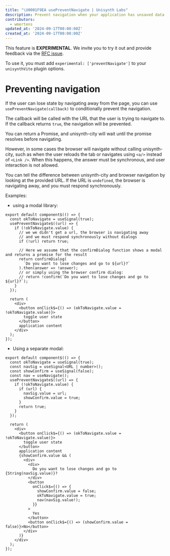 ```yaml
---
title: "\U0001F9EA usePreventNavigate | Unisynth Labs"
description: Prevent navigation when your application has unsaved data.
contributors:
  - wmertens
updated_at: '2024-09-17T00:00:00Z'
created_at: '2024-09-17T00:00:00Z'
---
```


This feature is **EXPERIMENTAL**. We invite you to try it out and provide feedback via the [RFC issue](https://github.com/khulnasoft/unisynth-evolution/issues/15).

To use it, you must add `experimental: ['preventNavigate']` to your `unisynthVite` plugin options.

# Preventing navigation

If the user can lose state by navigating away from the page, you can use `usePreventNavigate(callback)` to conditionally prevent the navigation.

The callback will be called with the URL that the user is trying to navigate to. If the callback returns `true`, the navigation will be prevented.

You can return a Promise, and unisynth-city will wait until the promise resolves before navigating.

However, in some cases the browser will navigate without calling unisynth-city, such as when the user reloads the tab or navigates using `<a/>` instead of `<Link />`. When this happens, the answer must be synchronous, and user interaction is not allowed.

You can tell the difference between unisynth-city and browser navigation by looking at the provided URL. If the URL is `undefined`, the browser is navigating away, and you must respond synchronously.

Examples:

- using a modal library:

```tsx
export default component$(() => {
  const okToNavigate = useSignal(true);
  usePreventNavigate$((url) => {
    if (!okToNavigate.value) {
      // we we didn't get a url, the browser is navigating away
      // and we must respond synchronously without dialogs
      if (!url) return true;

      // Here we assume that the confirmDialog function shows a modal and returns a promise for the result
      return confirmDialog(
        `Do you want to lose changes and go to ${url}?`
      ).then(answer => !answer);
      // or simply using the browser confirm dialog:
      // return !confirm(`Do you want to lose changes and go to ${url}?`);
    }
  });

  return (
    <div>
      <button onClick$={() => (okToNavigate.value = !okToNavigate.value)}>
        toggle user state
      </button>
      application content
    </div>
  );
});
```

- Using a separate modal:

```tsx
export default component$(() => {
  const okToNavigate = useSignal(true);
  const navSig = useSignal<URL | number>();
  const showConfirm = useSignal(false);
  const nav = useNavigate();
  usePreventNavigate$((url) => {
    if (!okToNavigate.value) {
      if (url) {
        navSig.value = url;
        showConfirm.value = true;
      }
      return true;
    }
  });

  return (
    <div>
      <button onClick$={() => (okToNavigate.value = !okToNavigate.value)}>
        toggle user state
      </button>
      application content
      {showConfirm.value && (
        <div>
          <div>
            Do you want to lose changes and go to {String(navSig.value)}?
          </div>
          <button
            onClick$={() => {
              showConfirm.value = false;
              okToNavigate.value = true;
              nav(navSig.value!);
            }}
          >
            Yes
          </button>
          <button onClick$={() => (showConfirm.value = false)}>No</button>
        </div>
      )}
    </div>
  );
});
```
